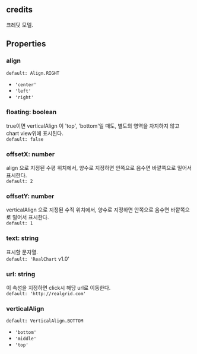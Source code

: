 ## credits
크레딧 모델.
## Properties

### align
`default: Align.RIGHT`  
- `'center'` 
- `'left'` 
- `'right'` 
### floating: boolean
true이면  verticalAlign 이 'top', 'bottom'일 때도,
별도의 영역을 차지하지 않고 chart view위에 표시된다.  
`default: false`  

### offsetX: number
align 으로 지정된 수평 위치에서, 양수로 지정하면 안쪽으로 음수면 바깥쪽으로 밀어서 표시한다.  
`default: 2`  

### offsetY: number
verticalAlign 으로 지정된 수직 위치에서, 양수로 지정하면 안쪽으로 음수면 바깥쪽으로 밀어서 표시한다.  
`default: 1`  

### text: string
표시할 문자열.  
`default: 'RealChart` v1.0' 

### url: string
이 속성을 지정하면 click시 해당 url로 이동한다.  
`default: 'http://realgrid.com'`  

### verticalAlign
`default: VerticalAlign.BOTTOM`  
- `'bottom'` 
- `'middle'` 
- `'top'` 